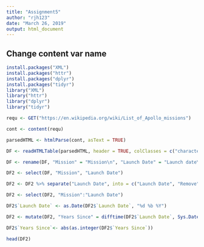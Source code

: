 ```yaml
---
title: "Assignment5"
author: "rjh123"
date: "March 26, 2019"
output: html_document
---
```


## Change content var name
```r
install.packages("XML")
install.packages("httr")
install.packages("dplyr")
install.packages("tidyr")
library("XML")
library("httr")
library("dplyr")
library("tidyr")

requ <- GET("https://en.wikipedia.org/wiki/List_of_Apollo_missions")

cont <- content(requ)

parsedHTML <- htmlParse(cont, asText = TRUE)

DF <- readHTMLTable(parsedHTML, header = TRUE, colClasses = c("character"), as.data.DF2frame = TRUE, which = c(4))

DF <- rename(DF, "Mission" = "Mission\n", "Launch Date" = "Launch date\n")

DF2 <- select(DF, "Mission", "Launch Date")

DF2 <- DF2 %>% separate("Launch Date", into = c("Launch Date", "Remove"), sep = "\\n")

DF2 <- select(DF2, "Mission":"Launch Date")

DF2$`Launch Date` <- as.Date(DF2$`Launch Date`, "%d %b %Y")

DF2 <- mutate(DF2, "Years Since" = difftime(DF2$`Launch Date`, Sys.Date(), units = "days") / 365)

DF2$`Years Since`<- abs(as.integer(DF2$`Years Since`))

head(DF2)
```
